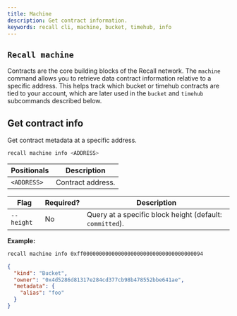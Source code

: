 ```yaml
---
title: Machine
description: Get contract information.
keywords: recall cli, machine, bucket, timehub, info
---
```


## `Recall machine`

Contracts are the core building blocks of the Recall network. The `machine` command allows you to
retrieve data contract information relative to a specific address. This helps track which bucket or
timehub contracts are tied to your account, which are later used in the `bucket` and `timehub`
subcommands described below.

## Get contract info

Get contract metadata at a specific address.

```sh
recall machine info <ADDRESS>
```

| Positionals | Description       |
| ----------- | ----------------- |
| `<ADDRESS>` | Contract address. |

| Flag       | Required? | Description                                              |
| ---------- | --------- | -------------------------------------------------------- |
| `--height` | No        | Query at a specific block height (default: `committed`). |

**Example:**

```sh
recall machine info 0xff00000000000000000000000000000000000094
```

```json
{
  "kind": "Bucket",
  "owner": "0x4d5286d81317e284cd377cb98b478552bbe641ae",
  "metadata": {
    "alias": "foo"
  }
}
```
